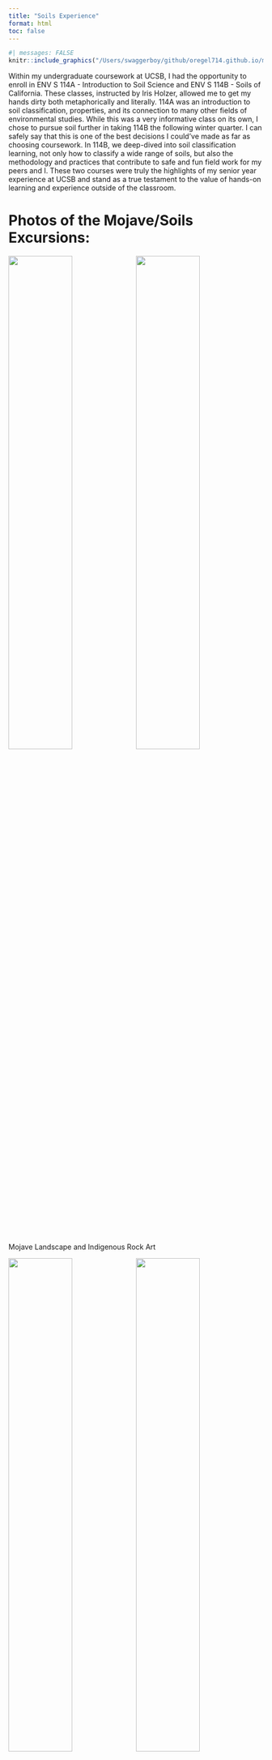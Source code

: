 ```yaml
---
title: "Soils Experience"
format: html
toc: false
---
```


```r
#| messages: FALSE
knitr::include_graphics("/Users/swaggerboy/github/oregel714.github.io/media/group.jpeg")
```

Within my undergraduate coursework at UCSB, I had the opportunity to enroll in ENV S 114A - Introduction to Soil Science and ENV S 114B - Soils of California. These classes, instructed by Iris Holzer, allowed me to get my hands dirty both metaphorically and literally. 114A was an introduction to soil classification, properties, and its connection to many other fields of environmental studies. While this was a very informative class on its own, I chose to pursue soil further in taking 114B the following winter quarter. I can safely say that this is one of the best decisions I could’ve made as far as choosing coursework. In 114B, we deep-dived into soil classification learning, not only how to classify a wide range of soils, but also the methodology and practices that contribute to safe and fun field work for my peers and I. These two courses were truly the highlights of my senior year experience at UCSB and stand as a true testament to the value of hands-on learning and experience outside of the classroom.

# Photos of the Mojave/Soils Excursions:


![](media/landscape.jpeg){width=50%}![](media/point.jpeg){width=50%}
Mojave Landscape and Indigenous Rock Art 


![](media/iris.jpeg){width=50%}![](media/alice.jpeg){width=50%}
Iris and the Crew 


![](media/inner.jpeg){width=50%}![](media/mountain.jpeg){width=50%}
Our beautiful planet 